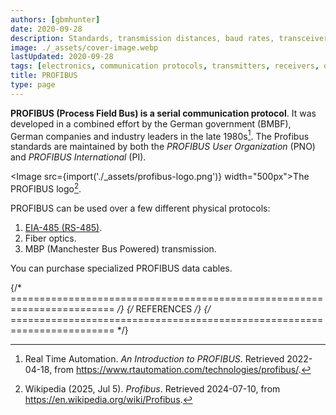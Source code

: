 ```yaml
---
authors: [gbmhunter]
date: 2020-09-28
description: Standards, transmission distances, baud rates, transceivers, high-level protocols and more info about the PROFIBUS communication protocol.
image: ./_assets/cover-image.webp
lastUpdated: 2020-09-28
tags: [electronics, communication protocols, transmitters, receivers, data, bus, serial, PROFIBUS, Process Field Bus, PNO, PI, FDL, Fieldbus, RS-485, EIA-485]
title: PROFIBUS
type: page
---
```


<WarningIsNotes />

**PROFIBUS (Process Field Bus) is a serial communication protocol**. It was developed in a combined effort by the German government (BMBF), German companies and industry leaders in the late 1980s[^rt-automation-profibus]. The Profibus standards are maintained by both the _PROFIBUS User Organization_ (PNO) and _PROFIBUS International_ (PI).

<Image src={import('./_assets/profibus-logo.png')} width="500px">The PROFIBUS logo[^wikipedia-profibus].</Image>

PROFIBUS can be used over a few different physical protocols:

1. [EIA-485 (RS-485)](/electronics/communication-protocols/rs-485-protocol).
1. Fiber optics.
1. MBP (Manchester Bus Powered) transmission.

You can purchase specialized PROFIBUS data cables.

{/* ======================================================================== */}
{/* REFERENCES */}
{/* ======================================================================== */}

[^rt-automation-profibus]: Real Time Automation. _An Introduction to PROFIBUS_. Retrieved 2022-04-18, from https://www.rtautomation.com/technologies/profibus/.
[^wikipedia-profibus]: Wikipedia (2025, Jul 5). _Profibus_. Retrieved 2024-07-10, from https://en.wikipedia.org/wiki/Profibus.
